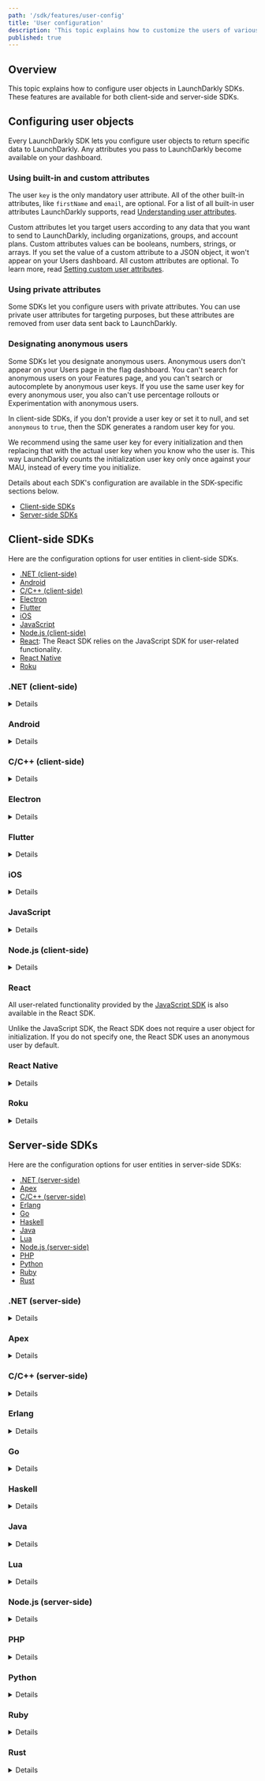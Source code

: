 ```yaml
---
path: '/sdk/features/user-config'
title: 'User configuration'
description: 'This topic explains how to customize the users of various LaunchDarkly SDKs, both client- and server-side.'
published: true
---
```


## Overview

This topic explains how to configure user objects in LaunchDarkly SDKs. These features are available for both client-side and server-side SDKs.

## Configuring user objects

Every LaunchDarkly SDK lets you configure user objects to return specific data to LaunchDarkly. Any attributes you pass to LaunchDarkly become available on your dashboard.

### Using built-in and custom attributes

The user `key` is the only mandatory user attribute. All of the other built-in attributes, like `firstName` and `email`, are optional. For a list of all built-in user attributes LaunchDarkly supports, read [Understanding user attributes](/home/users/attributes#understanding-user-attributes).

Custom attributes let you target users according to any data that you want to send to LaunchDarkly, including organizations, groups, and account plans. Custom attributes values can be booleans, numbers, strings, or arrays. If you set the value of a custom attribute to a JSON object, it won't appear on your Users dashboard. All custom attributes are optional. To learn more, read [Setting custom user attributes](/home/users/attributes#setting-custom-user-attributes).

### Using private attributes

Some SDKs let you configure users with private attributes. You can use private user attributes for targeting purposes, but these attributes are removed from user data sent back to LaunchDarkly.

### Designating anonymous users

Some SDKs let you designate anonymous users. Anonymous users don't appear on your Users page in the flag dashboard. You can't search for anonymous users on your Features page, and you can't search or autocomplete by anonymous user keys. If you use the same user key for every anonymous user, you also can't use percentage rollouts or Experimentation with anonymous users.

In client-side SDKs, if you don't provide a user key or set it to null, and set `anonymous` to `true`, then the SDK generates a random user key for you.

We recommend using the same user key for every initialization and then replacing that with the actual user key when you know who the user is. This way LaunchDarkly counts the initialization user key only once against your MAU, instead of every time you initialize.

Details about each SDK's configuration are available in the SDK-specific sections below.

* [Client-side SDKs](#client-side-sdks)
* [Server-side SDKs](#server-side-sdks)

## Client-side SDKs

Here are the configuration options for user entities in client-side SDKs.

* [.NET (client-side)](#net-client-side)
* [Android](#android)
* [C/C++ (client-side)](#cc-client-side)
* [Electron](#electron)
* [Flutter](#flutter)
* [iOS](#ios)
* [JavaScript](#javascript)
* [Node.js (client-side)](#nodejs-client-side)
* [React](#javascript): The React SDK relies on the JavaScript SDK for user-related functionality.
* [React Native](#react-native)
* [Roku](#roku)

### .NET (client-side)

<Details summary="Expand .NET (client-side) code sample">

Feature flag targeting and rollouts are determined by the user you pass to your `Identify` call. In the client-side .NET SDK, you can construct a simple `User` that only has a key by calling `User.WithKey`, or use `User.Builder` which allows setting all properties.

Here's an example:

<CodeTabs
  defaultValue="csharp"
  values={[
    { label: 'Example', value: 'csharp', },
  ]
}>
<CodeTabItem value="csharp">

```csharp
LDUser user = User.Builder("aa0ceb")
    .FirstName("Ernestina")
    .LastName("Evans")
    .Email("ernestina@example.com")
    .Custom("group", "admins")
    .Build();
```

</CodeTabItem>
</CodeTabs>

The argument to `Builder` is the user's key. The key should uniquely identify each user. You can use a primary key, an email address, or a hash, as long as the same user always has the same key. We recommend using a hash if possible. In this example the hash is `"aa0ceb"`.

<Callout intent="info">
<CalloutTitle>Interpreting custom attribute types</CalloutTitle>
<CalloutDescription>

Most of the built-in attributes, like names and email addresses, expect string values. Custom attributes values can be booleans, numbers, strings, or arrays. If you enter a custom value on the dashboard that looks like a number or a boolean, the SDK interprets it that way. The client-side .NET SDK is strongly-typed, so be aware of this distinction.

</CalloutDescription>
</Callout>

#### Private user attributes in the client-side .NET SDK
---

You can optionally configure the client-side .NET SDK to treat some or all user attributes as [private user attributes](/home/users/attributes). Private user attributes can be used for targeting purposes, but are removed from the user data sent back to LaunchDarkly.

In the client-side .NET SDK there are two ways to define private attributes for the entire LaunchDarkly client:

- When creating the LaunchDarkly `Configuration` object, you can call the `AllAttributesPrivate` method, which takes in a boolean parameter. If `true`, all user attributes except the key for all users are removed before the SDK sends the user to LaunchDarkly.
- When creating the LaunchDarkly `Configuration` object, you can call the `PrivateAttributeName` method, which takes in a string attribute, names a parameter, and adds it to an internally managed list of private attributes. This method may be called multiple times to mark additional attributes as private. If any user has a custom or built-in attribute named in the private attributes list, the SDK removes it before sending the user to LaunchDarkly.

You can also mark attributes as private when building the user object by calling `AsPrivateAttribute()` immediately after setting the attribute.

For example:

<CodeTabs
  defaultValue="csharp"
  values={[
    { label: 'Example', value: 'csharp', },
  ]
}>
<CodeTabItem value="csharp">

```csharp
var user = User.Builder("aa0ceb")
    .Email("test@example.com").AsPrivateAttribute()
    .Build();
```

</CodeTabItem>
</CodeTabs>

When the SDK sends this user back to LaunchDarkly, it removes the `email` attribute.

#### Anonymous users in the client-side .NET SDK
---

You can distinguish logged-in users from anonymous users in the SDK.

Here's how:

<CodeTabs
  defaultValue="csharp"
  values={[
    { label: 'Example', value: 'csharp', },
  ]
}>
<CodeTabItem value="csharp">

```csharp
LDUser user = User.Builder("aa0ceb")
    .Anonymous(true)
    .Build();
```

</CodeTabItem>
</CodeTabs>

You still need to generate a unique key for anonymous users. Session IDs or UUIDs work best for this.

We recommend using the same user key for every initialization and then replacing that with the actual user key when you know who the user is. This way LaunchDarkly counts the initialization user key only once against your MAU, instead of every time you initialize.

In Android or iOS, you can also allow the SDK to create a key for an anonymous user based on a unique device identifier as defined by the [DeviceInfo](https://github.com/jamesmontemagno/DeviceInfoPlugin) Xamarin plugin. It will do so if you set the key to null and set the anonymous flag:

<CodeTabs
  defaultValue="csharp"
  values={[
    { label: 'Example', value: 'csharp', },
  ]
}>
<CodeTabItem value="csharp">

```csharp
LDUser user = User.Builder((string)null).Anonymous(true).Build();
```

</CodeTabItem>
</CodeTabs>
</Details>

### Android

<Details summary="Expand Android code sample">

Feature flag targeting and rollouts are determined by the user you pass to your client. In the Android SDK, we use a [builder pattern](https://en.wikipedia.org/wiki/Builder_pattern) to construct users.

Here's an example:

<CodeTabs
  defaultValue="java"
  values={[
    { label: 'Java', value: 'java', },
    { label: 'Kotlin', value: 'kotlin' }
  ]
}>
<CodeTabItem value="java">

```java
LDUser user = new LDUser.Builder("aa0ceb")
    .email("fake@example.com")
    .firstName("Jake")
    .lastName("Fake")
    .custom("group", "microsoft")
    .build();
```

</CodeTabItem>
<CodeTabItem value="kotlin">

```kotlin
val user: LDUser = LDUser.Builder("aa0ceb")
    .email("fake@example.com")
    .firstName("Jake")
    .lastName("Fake")
    .custom("group", "microsoft")
    .build()
```

</CodeTabItem>
</CodeTabs>

The argument to `Builder` is the user's key. The key should uniquely identify each user. You can use a primary key, an email address, or a hash, as long as the same user always has the same key. We recommend using a hash if possible. In this example the hash is `"aa0ceb"`.

<Callout intent="info">
<CalloutTitle>Interpreting custom attribute types</CalloutTitle>
<CalloutDescription>

Most of the built-in attributes, like names and email addresses, expect string values. Custom attributes values can be booleans, numbers, strings, or arrays. If you enter a custom value on the dashboard that looks like a number or a boolean, the SDK interprets it that way. The Android SDK is strongly-typed, so be aware of this distinction.

</CalloutDescription>
</Callout>

#### Private user attributes in the Android SDK
---

You can optionally configure the Android SDK to treat some or all user attributes as [private user attributes](/home/users/attributes#creating-private-user-attributes). Private user attributes can be used for targeting purposes, but are removed from the user data sent back to LaunchDarkly.

In the Android SDK you can define private attributes for the entire LaunchDarkly client. When creating the `LDConfig` object, call the `setPrivateAttributeNames` method, which which takes in a set of custom or built-in attributes as a parameter. If any user has a custom or built-in attribute named in this set, the SDK removes it before sending the user to LaunchDarkly.

Here's how to configure private user attributes:

<CodeTabs
  defaultValue="java"
  values={[
    { label: 'Java', value: 'java', },
    { label: 'Kotlin', value: 'kotlin' }
  ]
}>
<CodeTabItem value="java">

```java
HashSet<String> privateAttributes = new HashSet<>();
privateAttributes.add("name");  // built-in attribute
privateAttributes.add("group"); // custom attribute

LDConfig ldConfig = new LDConfig.Builder()
    .setPrivateAttributeNames(privateAttributes)
    .build();
```

</CodeTabItem>
<CodeTabItem value="kotlin">

```kotlin
val privateAttributes: HashSet<String> = HashSet()
privateAttributes.add("name")  // built-in attribute
privateAttributes.add("group") // custom attribute

val ldConfig: LDConfig = LDConfig.Builder()
    .setPrivateAttributeNames(privateAttributes)
    .build()
```

</CodeTabItem>
</CodeTabs>

You can also mark attributes as private when building the user object by using the private versions of the builder methods to set the attributes. For example:

<CodeTabs
  defaultValue="java"
  values={[
    { label: 'Java', value: 'java', },
    { label: 'Kotlin', value: 'kotlin' }
  ]
}>
<CodeTabItem value="java">

```java
LDUser user = new LDUser.Builder("aa0ceb")
    .email("fake@example.com")
    .privateName("Jane")
    .privateCustom("group", "microsoft")
    .build();
```

</CodeTabItem>
<CodeTabItem value="kotlin">

```kotlin
val user: LDUser = LDUser.Builder("aa0ceb")
    .email("fake@example.com")
    .privateName("Jane")
    .privateCustom("group", "microsoft")
    .build()
```

</CodeTabItem>
</CodeTabs>

When the SDK sends this user back to LaunchDarkly, it removes the `name` and `group` attributes.

#### Anonymous users in the Android SDK
---

You can distinguish logged-in users from anonymous users in the SDK.

Here's how:

<CodeTabs
  defaultValue="java"
  values={[
    { label: 'Java', value: 'java', },
    { label: 'Kotlin', value: 'kotlin' }
  ]
}>
<CodeTabItem value="java">

```java
LDUser user = new LDUser.Builder("user key")
    .anonymous(true)
    .build();
```

</CodeTabItem>
<CodeTabItem value="kotlin">

```kotlin
val user: LDUser = LDUser.Builder("user key")
    .anonymous(true)
    .build()
```

</CodeTabItem>
</CodeTabs>

You can leave the key parameter in the Builder null or make it an empty string. The client will automatically set it to a LaunchDarkly-specific, device-unique string that is consistent between app restarts and device reboots.

We recommend using the same user key for every initialization and then replacing that with the actual user key when you know who the user is. This way LaunchDarkly counts the initialization user key only once against your MAU, instead of every time you initialize.
</Details>

### C/C++ (client-side)

<Details summary="Expand C/C++ (client-side) code sample">

Feature flag targeting and rollouts are determined by the user you pass to your client. Here's an example:

<CodeTabs
  defaultValue="c"
  values={[
    { label: 'Example', value: 'c', },
  ]
}>
<CodeTabItem value="c">

```c
struct LDJSON *attributes, *groups;
groups = LDNewArray();
LDArrayPush(groups, LDNewText("Google"));
LDArrayPush(groups, LDNewText("Microsoft"));
attributes = LDNewObject();
LDObjectSetKey("groups", groups);
struct LDUser *user = LDUserNew("aa0ceb");
LDUserSetFirstName(user, "Jake");
LDUserSetLastName(user, "Fake");
LDUserSetCustomAttributesJSON(user, attributes);
```

</CodeTabItem>
</CodeTabs>

The argument to `LDUserNew` is the user's key. The key should uniquely identify each user. You can use a primary key, an email address, or a hash, as long as the same user always has the same key. We recommend using a hash if possible. In this example the hash is `"aa0ceb"`.

<Callout intent="info">
<CalloutTitle>Interpreting custom attribute types</CalloutTitle>
<CalloutDescription>

Most of the built-in attributes, like names and email addresses, expect string values. Custom attributes values can be booleans, numbers, strings, or arrays. If you enter a custom value that looks like a number or a boolean, the SDK interprets it that way.

</CalloutDescription>
</Callout>

#### Private user attributes in the C/C++ SDK
---

You can optionally configure the C/C++ SDK to treat some or all user attributes as [private user attributes](/home/users/attributes#creating-private-user-attributes). Private user attributes can be used for targeting purposes, but are removed from the user data sent back to LaunchDarkly.

In the C/C++ SDK there are two ways to define private attributes for the LaunchDarkly client:

- When creating the `LDConfig` object, you can set the `allAttributesPrivate` value to `true`. When you do this, all user attributes except the key are removed before the SDK sends the user to LaunchDarkly.
- When creating the `LDConfig` object, you can configure a map of `privateAttributeNames`. If any user has a custom or built-in attribute named in this list, the SDK removes it before sending the user to LaunchDarkly.


<CodeTabs
  defaultValue="c"
  values={[
    { label: 'Example', value: 'c', },
  ]
}>
<CodeTabItem value="c">

```c
struct LDConfig *config = LDConfigNew("YOUR_MOBILE_KEY");
// Mark all attributes private
LDConfigSetAllAttributesPrivate(config, true);
```

</CodeTabItem>
</CodeTabs>

#### Anonymous users in the C/C++ SDK
---

You can distinguish logged-in users from anonymous users in the SDK.

Here's how:

<CodeTabs
  defaultValue="c"
  values={[
    { label: 'Example', value: 'c', },
  ]
}>
<CodeTabItem value="c">

```c
struct LDUser *user = LDUserNew("aa0ceb");
LDUserSetAnonymous(user, true);
```

</CodeTabItem>
</CodeTabs>

We recommend using the same user key for every initialization and then replacing that with the actual user key when you know who the user is. This way LaunchDarkly counts the initialization user key only once against your MAU, instead of every time you initialize.
</Details>

### Electron

<Details summary="Expand Electron code sample">

<Callout intent="alert">
<CalloutTitle>Personally-identifying user keys</CalloutTitle>
<CalloutDescription>

By default, when the SDK requests feature flags from LaunchDarkly, it makes an HTTP GET request with the user properties encoded in the URL. If you do not want user keys or other properties to be in request URLs, enable the `useReport` option in your client configuration. The SDK sends user data in the body of an HTTP REPORT request instead.

</CalloutDescription>
</Callout>

Here's an example of a user:

<CodeTabs
  defaultValue="js"
  values={[
    { label: 'JavaScript', value: 'js', },
    { label: 'TypeScript', value: 'ts', },
  ]
}>
<CodeTabItem value="js">

```js
const user = {
  key: "aa0ceb",
  firstName: "Ernestina",
  lastName: "Evans",
  email: "ernestina@example.com",
  custom: {
    groups: ["Google", "Microsoft"]
  }
};
```

</CodeTabItem>
<CodeTabItem value="ts">

```ts
import * as LDElectron from 'launchdarkly-electron-client-sdk';

const user: LDElectron.LDUser = {
  key: 'aa0ceb',
  firstName: 'Ernestina',
  lastName: 'Evans',
  email: 'ernestina@example.com',
  custom: {
    groups: ['Google', 'Microsoft'],
  },
};
```

</CodeTabItem>
</CodeTabs>

The `key` property is the user's key. The key should uniquely identify each user. You can use a primary key, an email address, or a hash, as long as the same user always has the same key. We recommend using a hash if possible. In this example the hash is `"aa0ceb"`.

<Callout intent="info">
<CalloutTitle>Interpreting custom attribute types</CalloutTitle>
<CalloutDescription>

Most of the built-in attributes, like names and email addresses, expect string values. Custom attribute values can be booleans, numbers, strings, or arrays. If you enter a custom value on the dashboard that looks like a number or a boolean, the SDK interprets it that way.

</CalloutDescription>
</Callout>

#### Private user attributes in the Electron SDK
---

You can optionally configure the SDK to treat all user attributes as [private user attributes](/home/users/attributes). Private user attributes can be used for targeting purposes, but the SDK removes them from the user data sent back to LaunchDarkly.

To mark all user attributes except the key as private, you can use the `allAttributesPrivate` option:

<CodeTabs
  defaultValue="js"
  values={[
    { label: 'JavaScript', value: 'js', },
    { label: 'TypeScript', value: 'ts', },
  ]
}>
<CodeTabItem value="js">

```js
const user = {
  key: "aa0ceb",
  name: "Grace Hopper",
  email: "gracehopper@example.com"
};

const client = LaunchDarkly.initialize('YOUR_CLIENT_SIDE_ID', user, {
  allAttributesPrivate: true
});
```

</CodeTabItem>
<CodeTabItem value="ts">

```ts
import * as LDElectron from 'launchdarkly-electron-client-sdk';

const user: LDElectron.LDUser = {
  key: 'aa0ceb',
  name: 'Grace Hopper',
  email: 'gracehopper@example.com',
};

const client = LDElectron.initializeInMain('YOUR_CLIENT_SIDE_ID', user, {
  allAttributesPrivate: true,
});
```

</CodeTabItem>
</CodeTabs>

In the above example, the SDK removes the `name` and `email` attributes.

You can also specify an array of which attributes should be private with the `privateAttributeNames` option. You can configure this option on a per-user basis by specifying which attributes should be private in your user object.

This option is configured in both the user object and the configuration object:

<CodeTabs
  defaultValue="js"
  values={[
    { label: 'JavaScript', value: 'js', },
    { label: 'TypeScript', value: 'ts', },
  ]
}>
<CodeTabItem value="js">

```js
const user = {
  key: "aa0ceb",
  name: "Grace Hopper",
  email: "gracehopper@example.com",
  privateAttributeNames: ["email"]
};

const client = LaunchDarkly.initialize('YOUR_CLIENT_SIDE_ID', user, {
  privateAttributeNames: ["email"]
});
```

</CodeTabItem>
<CodeTabItem value="ts">

```ts
import * as LDElectron from 'launchdarkly-electron-client-sdk';

const user: LDElectron.LDUser = {
  key: 'aa0ceb',
  name: 'Grace Hopper',
  email: 'gracehopper@example.com',
  privateAttributeNames: ['email'],
};

const client = LDElectron.initializeInMain('YOUR_CLIENT_SIDE_ID', user, {
  privateAttributeNames: ['email'],
});
```

</CodeTabItem>
</CodeTabs>

In the above example, the SDK sends only the `key` and `name` back to LaunchDarkly.

#### Anonymous users in the Electron SDK
---

You can distinguish logged-in users from anonymous users in the SDK.

Here's how:

<CodeTabs
  defaultValue="js"
  values={[
    { label: 'JavaScript', value: 'js', },
    { label: 'TypeScript', value: 'ts', },
  ]
}>
<CodeTabItem value="js">

```js
// To create an anonymous user with an auto-generated key, specify
// the "anonymous" property and omit the "key" property. The LaunchDarkly
// client creates a unique key for this user and caches it locally.
const user = { anonymous: true };

// You can also specify any key you want:
const user2 = { key: "aa0ceb", anonymous: true };
```

</CodeTabItem>
<CodeTabItem value="ts">

```ts
import * as LDElectron from 'launchdarkly-electron-client-sdk';

// To create an anonymous user with an auto-generated key, specify
// the "anonymous" property and omit the "key" property. The LaunchDarkly
// client creates a unique key for this user and caches it locally.
const user: LDElectron.LDUser = { anonymous: true };

// You can also specify any key you want:
const user2: LDElectron.LDUser = { key: 'aa0ceb', anonymous: true };
```

</CodeTabItem>
</CodeTabs>

We recommend using the same user key for every initialization and then replacing that with the actual user key when you know who the user is. This way LaunchDarkly counts the initialization user key only once against your MAU, instead of every time you initialize.
</Details>

### Flutter

<Details summary="Expand Flutter code sample">

Feature flag targeting and rollouts are determined by the user you pass to your client. In the Flutter SDK, we use a [builder pattern](https://en.wikipedia.org/wiki/Builder_pattern) to construct users.

Here's an example:

<CodeTabs
  defaultValue="dart"
  values={[
    { label: 'Dart', value: 'dart', },
  ]
}>
<CodeTabItem value="dart">

```dart
LDUser user = LDUserBuilder('aa0ceb')
    .email('fake@example.com')
    .firstName('Jake')
    .lastName('Fake')
    .custom('group', LDValue.ofString('microsoft'))
    .build();
```

</CodeTabItem>
</CodeTabs>

The argument to `LDUserBuilder` is the user's key. The key should uniquely identify each user. You can use a primary key, an email address, or a hash, as long as the same user always has the same key. We recommend using a hash if possible. In this example the hash is `"aa0ceb"`.

<Callout intent="info">
<CalloutTitle>Interpreting custom attribute types</CalloutTitle>
<CalloutDescription>

Most of the built-in attributes, like names and email addresses, expect string values. Custom attributes values can be booleans, numbers, strings, or arrays. Custom attribute values in the Flutter SDK use the `LDValue` class to support the various underlying types for the values. If you enter a custom value on the dashboard that looks like a number or a boolean, the SDK interprets it that way. The Flutter SDK is strongly-typed, so be aware of this distinction.

</CalloutDescription>
</Callout>

#### Private user attributes in the Flutter SDK
---

Optionally, you can configure the Flutter SDK to treat some or all user attributes as [private user attributes](/home/users/attributes#creating-private-user-attributes). You can use private user attributes for targeting purposes. They are removed from the user data sent back to LaunchDarkly.

In the Flutter SDK, you can define private attributes for the **entire** LaunchDarkly client. When you create the `LDConfig` object, you can call the `setPrivateAttributeNames` method, which which takes in a set of custom or built-in attributes as a parameter. If any user has a custom or built-in attribute named in this set, the SDK removes it before sending the user to LaunchDarkly.

<CodeTabs
  defaultValue="dart"
  values={[
    { label: 'Dart', value: 'dart', },
  ]
}>
<CodeTabItem value="dart">

```dart
Set<String> privateAttributes =
  { 'name' // built-in attribute
  , 'group' // custom attribute
  };

LDConfig ldConfig = new LDConfigBuilder()
    .setPrivateAttributeNames(privateAttributes)
    .build();
```

</CodeTabItem>
</CodeTabs>

You can also mark attributes as private when building the user object by using the private versions of the builder methods to set the attributes. For example:

<CodeTabs
  defaultValue="dart"
  values={[
    { label: 'Dart', value: 'dart', },
  ]
}>
<CodeTabItem value="dart">

```dart
LDUser user = LDUserBuilder('aa0ceb')
    .email('fake@example.com')
    .privateName('Jane')
    .privateCustom('group', LDValue.ofString('microsoft'))
    .build();
```

</CodeTabItem>
</CodeTabs>

When the SDK sends this user back to LaunchDarkly, the `name` and `group` attributes are removed.

#### Anonymous users in the Flutter SDK
---

You can distinguish logged-in users from anonymous users in the SDK.

Here's how:

<CodeTabs
  defaultValue="dart"
  values={[
    { label: 'Dart', value: 'dart', },
  ]
}>
<CodeTabItem value="dart">

```dart
LDUser user = LDUserBuilder('user key')
    .anonymous(true)
    .build();
```

</CodeTabItem>
</CodeTabs>

We recommend using the same user key for every initialization and then replacing that with the actual user key when you know who the user is. This way LaunchDarkly counts the initialization user key only once against your MAU, instead of every time you initialize.
</Details>

### iOS

<Details summary="Expand iOS code sample">

You can pass optional properties to the user object in iOS:

<CodeTabs
  defaultValue="swift"
  values={[
    { label: 'Swift', value: 'swift', },
    { label: 'Objective-C', value: 'objc', },
  ]
}>
<CodeTabItem value="swift">

```swift
var user = LDUser(key: "YOUR_USER_KEY")
user.name = "Human Person"
user.email = "human@example.com"

```

</CodeTabItem>
<CodeTabItem value="objc">

```objectivec
LDUser *user = [[LDUser alloc] initWithKey:@"YOUR_USER_KEY"];
user.name = @"Human Person";
user.email = @"human@example.com";
```

</CodeTabItem>
</CodeTabs>

Here, we added the user's full name and email address. To learn more about the specific user properties that are available in this SDK, read the [SDK's API docs](https://launchdarkly.github.io/ios-client-sdk/Structs/LDUser.html).

#### Private user attributes in the iOS SDK
---

You can optionally configure the iOS SDK to treat some or all user attributes as private user attributes. Private user attributes can be used for targeting purposes, but are removed from the user data the SDK sends to LaunchDarkly.

In the iOS SDK there are two ways to define private attributes for the entire LaunchDarkly client:

- When creating the `LDConfig` object, you can set the `allUserAttributesPrivate` attribute to `true`.
- When creating the LDConfig object, you can set the privateUserAttributes attribute to a list of user attribute names, such as ["name", "email"]. If any user has a custom or built-in attribute named in this list, the SDK removes it before sending the user to LaunchDarkly.

You can also mark attributes as private on a particular `LDUser` instance, for example:

<CodeTabs
  defaultValue="swift"
  values={[
    { label: 'Swift', value: 'swift', },
    { label: 'Objective-C', value: 'objc', },
  ]
}>
<CodeTabItem value="swift">

```swift
var user = LDUser(key: "USER_KEY", name: "USER_NAME")
user.privateAttributes = ["name"]
```

</CodeTabItem>
<CodeTabItem value="objc">

```objectivec
LDUser *user = [[LDUser alloc] initWithKey:@"USER_KEY" name:@"USER_NAME"];
user.privateAttributes = @[@"name"];
```

</CodeTabItem>
</CodeTabs>

#### Anonymous users in the iOS SDK
---

You can declare an `LDUser` to be an anonymous, not logged-in user:

<CodeTabs
  defaultValue="swift"
  values={[
    { label: 'Swift', value: 'swift', },
    { label: 'Objective-C', value: 'objc', },
  ]
}>
<CodeTabItem value="swift">

```swift
var user = LDUser(key: "USER_KEY")
user.isAnonymous = true

// Or have the SDK use a device persistent key. This sets `isAnonymous` by default.
let user = LDUser()
```

</CodeTabItem>
<CodeTabItem value="objc">

```objectivec
LDUser *user = [[LDUser alloc] initWithKey:@"USER_KEY"];
user.isAnonymous = YES;

// Or have the SDK use a device persistent key. This sets `isAnonymous` by default.
LDUser *user = [LDUser new];
```

</CodeTabItem>
</CodeTabs>

You must generate a unique key for anonymous users. Session IDs or UUIDs work best for this.

We recommend using the same user key for every initialization and then replacing that with the actual user key when you know who the user is. This way LaunchDarkly counts the initialization user key only once against your MAU, instead of every time you initialize.
</Details>

### JavaScript

<Details summary="Expand JavaScript code sample">

<Callout intent="alert">
<CalloutTitle>Personally-identifying user keys</CalloutTitle>
<CalloutDescription>

If the `key` attribute you rely on in your user JSON contains personally identifiable information, you should enable the `useReport` option by sending the user JSON as a JSON base64 URL-encoded path parameter. When you enable `useReport`, the SDK fetches flag settings by sending the user JSON in the body of a REPORT request instead, hiding that information from request logs.

</CalloutDescription>
</Callout>

Here's an example of a user:

<CodeTabs
  defaultValue="js"
  values={[
    { label: 'JavaScript', value: 'js', },
    { label: 'TypeScript', value: 'ts'},
  ]
}>
<CodeTabItem value="js">

```js
const user = {
  "key": "aa0ceb",
  "firstName": "Ernestina",
  "lastName": "Evans",
  "email": "ernestina@example.com",
  "custom": {
    "groups": ["Google", "Microsoft"]
  }
};
```

</CodeTabItem>
<CodeTabItem value="ts">

```ts
import * as ld from 'launchdarkly-js-client-sdk';

const user: ld.LDUser = {
  key: 'aa0ceb',
  firstName: 'Ernestina',
  lastName: 'Evans',
  email: 'ernestina@example.com',
  custom: {
    groups: ['Google', 'Microsoft'],
  },
}
```

</CodeTabItem>
</CodeTabs>

The `key` property is the user's key. The key should uniquely identify each user. You can use a primary key, an email address, or a hash, as long as the same user always has the same key. We recommend using a hash if possible. In this example the hash is `"aa0ceb"`.

<Callout intent="info">
<CalloutTitle>Interpreting custom attribute types</CalloutTitle>
<CalloutDescription>

Most of the built-in attributes, like names and email addresses, expect string values. Custom attributes values can be booleans, numbers, strings, or arrays. If you enter a custom value on the dashboard that looks like a number or a boolean, the SDK interprets it that way.

</CalloutDescription>
</Callout>

#### Private user attributes in the JavaScript SDK
---

You can optionally configure the JavaScript SDK to treat all user attributes as [private user attributes](/home/users/attributes#creating-private-user-attributes). Private user attributes can be used for targeting purposes, but are removed from the user data sent back to LaunchDarkly.

To mark all user attributes except the key as private in the JavaScript SDK, you can use the `allAttributesPrivate` option:

<CodeTabs
  defaultValue="js"
  values={[
    { label: 'JavaScript', value: 'js', },
    { label: 'TypeScript', value: 'ts'},
  ]
}>
<CodeTabItem value="js">

```js
const user = {
  "key": "aa0ceb",
  "name": "Grace Hopper",
  "email": "gracehopper@example.com"
};

const ldclient = LDClient.initialize('YOUR_CLIENT_SIDE_ID', user, options = {
  allAttributesPrivate: true
});
```

</CodeTabItem>
<CodeTabItem value="ts">

```ts
import * as ld from 'launchdarkly-js-client-sdk';

const user: ld.LDUser = {
  key: 'aa0ceb',
  name: 'Grace Hopper',
  email: 'gracehopper@example.com',
}
const options: ld.LDOptions = { allAttributesPrivate: true };

const client: ld.LDClient = ld.initialize('YOUR_CLIENT_SIDE_ID', user, options);
```

</CodeTabItem>
</CodeTabs>

In the above example, the `name` and `email` attributes are removed.

You can also specify an array of which attributes should be private with the `privateAttributeNames` option. You can configure this option on a per-user basis by specifying which attributes should be private in your user object.

This option is configured in both the user object and the configuration object:

<CodeTabs
  defaultValue="js"
  values={[
    { label: 'JavaScript', value: 'js', },
    { label: 'TypeScript', value: 'ts'},
  ]
}>
<CodeTabItem value="js">

```js
const user = {
  "key": "aa0ceb",
  "name": "Grace Hopper",
  "email": "gracehopper@example.com"
  "privateAttributeNames": ["email"]
};

const ldclient = LDClient.initialize('YOUR_CLIENT_SIDE_ID', user, options = {
  privateAttributeNames: ["email"]
});
```

</CodeTabItem>
<CodeTabItem value="ts">

```ts
import * as ld from 'launchdarkly-js-client-sdk';

const user: ld.LDUser = {
  key: 'aa0ceb',
  name: 'Grace Hopper',
  email: 'gracehopper@example.com',
  privateAttributeNames: ['email'],
};
const options: ld.LDOptions = { allAttributesPrivate: ['email'] };

const client: ld.LDClient = ld.initialize('YOUR_CLIENT_SIDE_ID', user, options);
```

</CodeTabItem>
</CodeTabs>

In the above example, the SDK sends only the user's key and name back to LaunchDarkly.

<Callout intent="alert">
<CalloutTitle>Parameters for JS SDK &lt; 2.0</CalloutTitle>
<CalloutDescription>

SDK versions earlier than 2.0 use snake case rather than camel case in the options object. `private_attribute_names` and `all_attributes_private` are the parameter names that should be used. `privateAttributeNames` is still valid when you specify it in the user object.

</CalloutDescription>
</Callout>

#### Anonymous users in the JavaScript SDK
---

You can distinguish logged-in users from anonymous users in the SDK.

Here's how:

<CodeTabs
  defaultValue="js"
  values={[
    { label: 'JavaScript', value: 'js', },
    { label: 'TypeScript', value: 'ts'},
  ]
}>
<CodeTabItem value="js">

```js
// Starting with version 2.10.0 of the JavaScript SDK, to create
// an anonymous user you can specify the "anonymous" property and
// omit the "key" property. In doing so, the LaunchDarkly client
// auto-generates a unique identifier for this user. The
// identifier is saved in local storage and reused in future
// browser sessions to ensure a constant experience.
const user = {"anonymous": true};

// If you are using earlier SDK versions, you need to specify
// the "key" property as earlier versions do not auto-generate the
// property.
//
// Here you need to generate a unique key for anonymous
// users. You can use the session ID or a UUID.
//
// We suggest storing the user's key in a cookie, otherwise you
// might create a new user for each page request.
const user2 = {"key":"aa0ceb", "anonymous": true};
```

</CodeTabItem>
<CodeTabItem value="ts">

```ts
import * as ld from 'launchdarkly-js-client-sdk';

const anonymousUser: ld.LDUser = { key: 'anon-user', anonymous: true };
```

</CodeTabItem>
</CodeTabs>

We recommend using the same user key for every initialization and then replacing that with the actual user key when you know who the user is. This way LaunchDarkly counts the initialization user key only once against your MAU, instead of every time you initialize.
</Details>

### Node.js (client-side)

<Details summary="Expand Node.js (client-side) code sample">

<Callout intent="alert">
<CalloutTitle>Personally-identifying user keys</CalloutTitle>
<CalloutDescription>

By default, when the SDK requests feature flags from LaunchDarkly, it makes an HTTP GET request with the user properties encoded in the URL. If you do not want user keys or other properties to be in request URLs, enable the `useReport` option in your client configuration. The SDK sends user data in the body of an HTTP REPORT request instead.

</CalloutDescription>
</Callout>

Here's an example of a user:

<CodeTabs
  defaultValue="js"
  values={[
    { label: 'JavaScript', value: 'js', },
    { label: 'TypeScript', value: 'ts'},
  ]
}>
<CodeTabItem value="js">

```js
const user = {
  key: "aa0ceb",
  firstName: "Ernestina",
  lastName: "Evans",
  email: "ernestina@example.com",
  custom: {
    groups: ["Google", "Microsoft"]
  }
};
```

</CodeTabItem>
<CodeTabItem value="ts">

```ts
import * as ld from 'launchdarkly-node-client-sdk';

const user: ld.LDUser = {
  key: 'aa0ceb',
  firstName: 'Ernestina',
  lastName: 'Evans',
  email: 'ernestina@example.com',
  custom: {
    groups: ['Google', 'Microsoft'],
  },
};
```

</CodeTabItem>
</CodeTabs>

The `key` property is the user's key. The key should uniquely identify each user. You can use a primary key, an email address, or a hash, as long as the same user always has the same key. We recommend using a hash if possible. In this example the hash is `"aa0ceb"`.

<Callout intent="info">
<CalloutTitle>Interpreting custom attribute types</CalloutTitle>
<CalloutDescription>

Most of the built-in attributes, like names and email addresses, expect string values. Custom attribute values can be booleans, numbers, strings, or arrays. If you enter a custom value on the dashboard that looks like a number or a boolean, the SDK interprets it that way.

</CalloutDescription>
</Callout>

#### Private user attributes in the Node.js SDK
---

You can optionally configure the SDK to treat all user attributes as [private user attributes](/home/users/attributes). Private user attributes can be used for targeting purposes, but are removed from the user data sent back to LaunchDarkly.

To mark all user attributes except the key as private in the JavaScript SDK, you can use the `allAttributesPrivate` option:

<CodeTabs
  defaultValue="js"
  values={[
    { label: 'JavaScript', value: 'js', },
    { label: 'TypeScript', value: 'ts'},
  ]
}>
<CodeTabItem value="js">

```js
const user = {
  key: "aa0ceb",
  name: "Grace Hopper",
  email: "gracehopper@example.com"
};

const client = LaunchDarkly.initialize('YOUR_CLIENT_SIDE_ID', user, {
  allAttributesPrivate: true
});
```

</CodeTabItem>
<CodeTabItem value="ts">

```ts
import * as ld from 'launchdarkly-node-client-sdk';

const user: ld.LDUser = {
  key: 'aa0ceb',
  name: 'Grace Hopper',
  email: 'gracehopper@example.com',
};
const options: ld.LDOptions = { allAttributesPrivate: true };

const client: ld.LDClient = ld.initialize('YOUR_CLIENT_SIDE_ID', user, options);
```

</CodeTabItem>
</CodeTabs>

In the above example, the `name` and `email` attributes are removed.

You can also specify an array of which attributes should be private with the `privateAttributeNames` option. You can configure this option on a per-user basis by specifying which attributes should be private in your user object.

This option is configured in both the user object and the configuration object:

<CodeTabs
  defaultValue="js"
  values={[
    { label: 'JavaScript', value: 'js', },
    { label: 'TypeScript', value: 'ts'},
  ]
}>
<CodeTabItem value="js">

```js
const user = {
  key: "aa0ceb",
  name: "Grace Hopper",
  email: "gracehopper@example.com"
  privateAttributeNames: ["email"]
};

const client = LaunchDarkly.initialize('YOUR_CLIENT_SIDE_ID', user, {
  privateAttributeNames: ["email"]
});
```

</CodeTabItem>
<CodeTabItem value="ts">

```ts
import * as ld from 'launchdarkly-node-client-sdk';

const user: ld.LDUser = {
  key: 'aa0ceb',
  name: 'Grace Hopper',
  email: 'gracehopper@example.com',
  privateAttributeNames: ['email'],
};
const options: ld.LDOptions = { allAttributesPrivate: ['email'] };

const client: ld.LDClient = ld.initialize('YOUR_CLIENT_SIDE_ID', user, options);
```

</CodeTabItem>
</CodeTabs>

In the above example, the SDK sends only the user's key and name back to LaunchDarkly.

#### Anonymous users in the Node.js SDK
---

You can distinguish logged-in users from anonymous users in the SDK.

Here's how:

<CodeTabs
  defaultValue="js"
  values={[
    { label: 'JavaScript', value: 'js', },
    { label: 'TypeScript', value: 'ts'},
  ]
}>
<CodeTabItem value="js">

```js
// To create an anonymous user with an auto-generated key, specify
// the "anonymous" property and omit the "key" property. The LaunchDarkly
// client creates a unique key for this user and caches it locally.
const anonymousUser = { anonymous: true };

// You can also specify any key you want:
const anonymousUser2 = { key: "aa0ceb", anonymous: true };
```

</CodeTabItem>
<CodeTabItem value="ts">

```ts
import * as ld from 'launchdarkly-node-client-sdk';

// To create an anonymous user with an auto-generated key, specify
// the "anonymous" property and omit the "key" property. The LaunchDarkly
// client creates a unique key for this user and caches it locally.
const anonymousUser: ld.LDUser = { anonymous: true };

// You can also specify any key you want:
const anonymousUser2: ld.LDUser = { key: 'aa0ceb', anonymous: true };

```

</CodeTabItem>
</CodeTabs>

We recommend using the same user key for every initialization and then replacing that with the actual user key when you know who the user is. This way LaunchDarkly counts the initialization user key only once against your MAU, instead of every time you initialize.
</Details>

### React

All user-related functionality provided by the [JavaScript SDK](#javascript) is also available in the React SDK.

Unlike the JavaScript SDK, the React SDK does not require a user object for initialization. If you do not specify one, the React SDK uses an anonymous user by default.

### React Native

<Details summary="Expand React Native code sample">

Here is a complete user configuration object utilizing all available fields:

<CodeTabs
  defaultValue="js"
  values={[
    { label: 'JavaScript', value: 'js', },
  ]
}>
<CodeTabItem value="js">

```js
let user =
  { key: '2fbfa269b78e24c8e967f482b89c939b',
    name: 'grace_hopper',
    firstName: 'Grace',
    lastName: 'Hopper',
    email: 'gracehopper@example.net',
    anonymous: false,
    privateAttributeNames: ['name'],
    country: 'USA',
    avatar: 'avatar',
    ip: '192.0.2.1',
    custom: {'groups': 'users'}
  };
```

</CodeTabItem>
</CodeTabs>

The first attribute in the object is the user's key. In this case we've used the value `2fbfa269b78e24c8e967f482b89c939b`. The user key is the only mandatory user attribute. The key should also uniquely identify each user. You can use any value such as a primary key, an email address, or a hash, as long as the same user always has the same key. We recommend using a hash if possible.

#### Private user attributes in the React Native SDK
---

Private attributes allow you to specify keys you do not want to send to the LaunchDarkly servers. Private user attributes can be used for targeting purposes, but are removed from the user data sent back to LaunchDarkly. When the SDK sends this user back to LaunchDarkly, it removes the `name` attribute.

#### Anonymous user attributes in the React Native SDK
---

The `anonymous` key lets you distinguish logged out or unregistered users while still using LaunchDarkly. Anonymous users work just like regular users, except that they do not appear on your Users page in LaunchDarkly. This prevents unauthenticated users from diluting useful data on the Users dashboard.

We recommend using the same user key for every initialization and then replacing that with the actual user key when you know who the user is. This way LaunchDarkly counts the initialization user key only once against your MAU, instead of every time you initialize.
</Details>

### Roku

<Details summary="Expand Roku code sample">

You can create a user object with:

<CodeTabs
  defaultValue="brightscript"
  values={[
    { label: 'BrightScript', value: 'brightscript', },
  ]
}>
<CodeTabItem value="brightscript">

```brightscript
user = LaunchDarklyUser("my-user-key")

```

</CodeTabItem>
</CodeTabs>

User objects can be customized with:

<CodeTabs
  defaultValue="brightscript"
  values={[
    { label: 'BrightScript', value: 'brightscript', },
  ]
}>
<CodeTabItem value="brightscript">

```brightscript
user.setFirstName(String)

user.setLastName(String)

user.setEmail(String)

user.setName(String)

user.setAvatar(String)

user.setCustom(AssociativeArray)

```

</CodeTabItem>
</CodeTabs>

#### Private user attributes in the Roku SDK
---

Users can have specific fields marked as private with:

<CodeTabs
  defaultValue="brightscript"
  values={[
    { label: 'BrightScript', value: 'brightscript', },
  ]
}>
<CodeTabItem value="brightscript">

```brightscript
user.addPrivateAttribute(String)

```

</CodeTabItem>
</CodeTabs>

#### Anonymous users in the Roku SDK
---

Designate an anonymous user with:

<CodeTabs
  defaultValue="brightscript"
  values={[
    { label: 'BrightScript', value: 'brightscript', },
  ]
}>
<CodeTabItem value="brightscript">

```brightscript
user.setAnonymous(Boolean)

```

</CodeTabItem>
</CodeTabs>
</Details>

## Server-side SDKs

Here are the configuration options for user entities in server-side SDKs:

* [.NET (server-side)](#net-server-side)
* [Apex](#apex)
* [C/C++ (server-side)](#cc-server-side)
* [Erlang](#erlang)
* [Go](#go)
* [Haskell](#haskell)
* [Java](#java)
* [Lua](#lua)
* [Node.js (server-side)](#nodejs-server-side)
* [PHP](#php)
* [Python](#python)
* [Ruby](#ruby)
* [Rust](#rust)

### .NET (server-side)

<Details summary="Expand .NET (server-side) code sample">

Feature flag targeting and rollouts are determined by the *user* you pass to your `variation` calls. In the .NET SDK, the [`User`](https://launchdarkly.github.io/dotnet-server-sdk/api/LaunchDarkly.Sdk.User.html) class has a `WithKey` method for creating a simple user with only a key, and a `Builder` method for building a user with other properties. Here's an example:

Here's an example:

<CodeTabs
  defaultValue="csharp"
  values={[
    { label: '.NET', value: 'csharp', },
  ]
}>
<CodeTabItem value="csharp">

```csharp
LDUser user = User.Builder("aa0ceb")
    .FirstName("Ernestina")
    .LastName("Evans")
    .Email("ernestina@example.com")
    .Custom("groups", LdValue.ArrayOf(LdValue.Of("Google"), LdValue.Of("Microsoft")))
    .Build();
```

</CodeTabItem>
</CodeTabs>

The argument to `Builder` is the user's key. The key should uniquely identify each user. You can use a primary key, an email address, or a hash, as long as the same user always has the same key. We recommend using a hash if possible. In this example the hash is `"aa0ceb"`.

<Callout intent="info">
<CalloutTitle>Interpreting custom attribute types</CalloutTitle>
<CalloutDescription>

Most of the built-in attributes, like names and email addresses, expect string values. Custom attributes values can be booleans, numbers, strings, or arrays. The SDK uses the [`LdValue`](https://launchdarkly.github.io/dotnet-server-sdk/api/LaunchDarkly.Sdk.LdValue.html) type to represent arrays and objects. If you enter a custom value that looks like a number or a boolean, the SDK interprets it that way. The .NET SDK is strongly-typed, so be aware of this distinction.

</CalloutDescription>
</Callout>

#### Private user attributes in the .NET SDK
---

You can optionally configure the .NET SDK to treat some or all user attributes as [private user attributes](/home/users/attributes). Private user attributes can be used for targeting purposes, but are removed from the user data sent back to LaunchDarkly.

In the .NET SDK there are two ways to define private attributes for the entire LaunchDarkly client:

- When creating the LaunchDarkly `Configuration` object, you can configure [`Events`](https://launchdarkly.github.io/dotnet-server-sdk/api/LaunchDarkly.Sdk.Server.ConfigurationBuilder.html#LaunchDarkly_Sdk_Server_ConfigurationBuilder_Events_) `Events` with [`AllAttributesPrivate`](https://launchdarkly.github.io/dotnet-server-sdk/api/LaunchDarkly.Sdk.Server.Integrations.EventProcessorBuilder.html#LaunchDarkly_Sdk_Server_Integrations_EventProcessorBuilder_AllAttributesPrivate_), which takes in a boolean parameter. If `true`, the SDK removes all user attributes for all users before sending the user to LaunchDarkly, except the key.
- Or, you can can configure `Events` with [`PrivateAttributes`](https://launchdarkly.github.io/dotnet-server-sdk/api/LaunchDarkly.Sdk.Server.Integrations.EventProcessorBuilder.html#LaunchDarkly_Sdk_Server_Integrations_EventProcessorBuilder_PrivateAttributes_), which takes in a list of specific `UserAttribute` names. If any user has a custom or built-in attribute named in the private attributes list, the SDK removes it before sending the user to LaunchDarkly.

You can also mark attributes as private when building the user object by calling [`AsPrivateAttribute()`](https://launchdarkly.github.io/dotnet-server-sdk/api/LaunchDarkly.Sdk.IUserBuilderCanMakeAttributePrivate.html#LaunchDarkly_Sdk_IUserBuilderCanMakeAttributePrivate_AsPrivateAttribute_) after setting the attribute on the user builder.

For example:

<CodeTabs
  defaultValue="csharp"
  values={[
    { label: 'Example', value: 'csharp', },
  ]
}>
<CodeTabItem value="csharp">

```csharp
var user = User.Builder("aa0ceb")
    .Email("test@example.com").AsPrivateAttribute()
    .Build();
```

</CodeTabItem>
</CodeTabs>

When the SDK sends this user back to LaunchDarkly, it removes the `email` attribute.

#### Anonymous users in the .NET SDK
---

You can distinguish logged-in users from anonymous users in the SDK.

Here's how:

<CodeTabs
  defaultValue="csharp"
  values={[
    { label: '.NET', value: 'csharp', },
  ]
}>
<CodeTabItem value="csharp">

```csharp
var user = User.Builder("aa0ceb")
    .Anonymous(true)
    .Build();
```

</CodeTabItem>
</CodeTabs>

You still need to generate a unique key for anonymous users. Session IDs or UUIDs work best for this.
</Details>

### Apex

<Details summary="Expand Apex code sample">

Feature flag targeting and rollouts  are determined by the user you pass to your `variation` calls.

<CodeTabs
  defaultValue="java"
  values={[
    { label: 'Apex', value: 'java', },
  ]
}>
<CodeTabItem value="java">

```java
LDUser user = new LDUser.Builder('aa0ceb')
    .setFirstName('Ernestina')
    .setLastName('Evans')
    .setEmail('ernestina@example.com')
    .setCustom(new LDValueObject.Builder()
        .set('groups', new LDValueArray.Builder()
            .add(LDValue.of('Google'))
            .add(LDValue.of('Microsoft'))
            .build()
        )
        .build()
    )
    .build();
```

</CodeTabItem>
</CodeTabs>

The argument to `Builder` is the user's key. The key should uniquely identify each user. You can use a primary key, an email address, or a hash, as long as the same user always has the same key. We recommend using a hash if possible. In this example the hash is `"aa0ceb"`.

#### Anonymous users in the Apex SDK
---

You can distinguish logged-in users from anonymous users in the SDK.

Here's how:

<CodeTabs
  defaultValue="java"
  values={[
    { label: 'Apex', value: 'java', },
  ]
}>
<CodeTabItem value="java">

```java
LDUser user = new LDUser.Builder('abc123')
    .setAnonymous(true)
    .build();
```

</CodeTabItem>
</CodeTabs>

You still need to generate a unique key for anonymous users. Session IDs or UUIDs work best for this.

#### Private user attributes in the Apex SDK
---

Optionally, you can configure the Apex SDK to treat some or all user attributes as [private user attributes](/home/users/attributes#creating-private-user-attributes). You can use private user attributes for targeting, but they are redacted from the user data sent back to LaunchDarkly.

In the Apex SDK there are two ways to define private attributes for the LaunchDarkly client:

- When creating the `LDConfig` object, you can use `setAllAttributesPrivate(true)`. When you do this, all user attributes (except the key) for the user are redacted before the SDK sends the user to LaunchDarkly.

Here's how:

<CodeTabs
  defaultValue="java"
  values={[
    { label: 'Apex', value: 'java', },
  ]
}>
<CodeTabItem value="java">

```java
LDConfig config = new LDConfig.Builder()
    .setAllAttributesPrivate(true)
    .build();
```

</CodeTabItem>
</CodeTabs>

* You can also define private attribute names on a per-user basis. For example:

<CodeTabs
  defaultValue="java"
  values={[
    { label: 'Apex', value: 'java', },
  ]
}>
<CodeTabItem value="java">

```java
Set<String> privateAttributes = new Set<String>();
privateAttributes.add('firstName');

LDUser user = new LDUser.Builder('aa0ceb')
    .setFirstName('alice')
    .setPrivateAttributeNames(privateAttributes)
    .build();
```

</CodeTabItem>
</CodeTabs>
</Details>

### C/C++ (server-side)

<Details summary="Expand C/C++ (server-side) code sample">

Feature flag targeting and rollouts  are determined by the user you pass to your `variation` calls:

<CodeTabs
  defaultValue="c"
  values={[
    { label: 'Example', value: 'c', },
  ]
}>
<CodeTabItem value="c">

```c
struct LDUser *user = LDUserNew("aa0ceb");
LDUserSetFirstName(user, "Ernestina");
LDUserSetLastName(user, "Evans");
LDUserSetEmail(user, "ernestina@example.com");

struct LDJSON *tmp;
struct LDJSON *custom = LDNewObject();
struct LDJSON *groups = LDNewArray();
tmp = LDNewText("Google");
LDArrayPush(groups, tmp);
tmp = LDNewText("Microsoft");
LDArrayPush(groups, tmp);
LDObjectSetKey(custom, "groups", groups);

LDUserSetCustom(user, custom);
```

</CodeTabItem>
</CodeTabs>

The argument to `LDUserNew` is the user's key. The key should uniquely identify each user. You can use a primary key, an email address, or a hash, as long as the same user always has the same key. We recommend using a hash if possible. In this example the hash is `"aa0ceb"`.

<CodeTabs
  defaultValue="c"
  values={[
    { label: 'Example', value: 'c', },
  ]
}>
<CodeTabItem value="c">

```c
LDUserFree(user);
```

</CodeTabItem>
</CodeTabs>

When you are done with an `LDUser` ensure that you free the structure.

#### Private user attributes in the C/C++ SDK
---

You can optionally configure the C/C++ SDK to treat some or all user attributes as [private user attributes](/home/users/attributes#creating-private-user-attributes). Private user attributes can be used for targeting purposes, but are removed from the user data sent back to LaunchDarkly.

In the C/C++ SDK there are three ways to define private attributes for the LaunchDarkly client:

- When creating the `LDConfig` object, you can use `LDConfigSetAllAttributesPrivate`. When you do this, all user attributes (except the key) for the user are removed before the SDK sends the user to LaunchDarkly.

For example:

<CodeTabs
  defaultValue="c"
  values={[
    { label: 'Example', value: 'c', },
  ]
}>
<CodeTabItem value="c">

```c
LDConfigSetAllAttributesPrivate(config, true);
```

</CodeTabItem>
</CodeTabs>

* When creating the `LDConfig` object, you can list specific private attributes with `LDConfigAddPrivateAttribute`. If any user has a custom or built-in attribute named in this list, the SDK removes it before sending the user to LaunchDarkly.

<CodeTabs
  defaultValue="c"
  values={[
    { label: 'Example', value: 'c', },
  ]
}>
<CodeTabItem value="c">

```c
LDConfigAddPrivateAttribute(config, "email");
```

</CodeTabItem>
</CodeTabs>

* You can also define private attribute names on a per-user basis. For example:

<CodeTabs
  defaultValue="c"
  values={[
    { label: 'Example', value: 'c', },
  ]
}>
<CodeTabItem value="c">

```c
LDUserAddPrivateAttribute(user, "email");
```

</CodeTabItem>
</CodeTabs>

#### Anonymous users in the C/C++ SDK
---

You can distinguish logged-in users from anonymous users in the SDK.

Here's how:

<CodeTabs
  defaultValue="c"
  values={[
    { label: 'Example', value: 'c', },
  ]
}>
<CodeTabItem value="c">

```c
LDUserSetAnonymous(user, true);
```

</CodeTabItem>
</CodeTabs>

You still need to generate a unique key for anonymous users. Session IDs or UUIDs work best for this.
</Details>

### Erlang

<Details summary="Expand Erlang code sample">

Feature flag targeting and rollouts are determined by the user you pass to your variation calls.

<CodeTabs
  defaultValue="erlang"
  values={[
    { label: 'Erlang', value: 'erlang', },
  ]
}>
<CodeTabItem value="erlang">

```
Map = #{
    key => <<"aa0ceb">>,
    secondary => <<"abc">>,
    ip => <<"198.51.100.0">>,
    country => <<"your-country">>,
    email => <<"foo@bar.com">>,
    first_name => <<"a">>,
    last_name => <<"z">>,
    avatar => <<"ratavA">>,
    name => <<"foobar">>,
    anonymous => false,
    <<"custom-key">> => <<"custom-value">>
},
User = ldclient_user:new_from_map(Map)
```

</CodeTabItem>
</CodeTabs>

The `key` property is the user's key. The key should uniquely identify each user. You can use a primary key, an email address, or a hash, as long as the same user always has the same key. We recommend using a hash if possible. In this example the hash is `"aa0ceb"`.

#### Anonymous users in the Erlang SDK
---

Here's how to create anonymous users in the Erlang SDK:

<CodeTabs
  defaultValue="erlang"
  values={[
    { label: 'Erlang', value: 'erlang', },
  ]
}>
<CodeTabItem value="erlang">

```
Key = <<"aa0ceb">>,
Anonymous = true,
Map = #{
    key => Key,
    anonymous => Anonymous,
},
User = ldclient_user:new_from_map(Map)
```

</CodeTabItem>
</CodeTabs>

You must still generate a unique key for anonymous users. We recommend using Session IDs or UUIDs.

#### Private user attributes in the Erlang SDK
---

You can configure the Erlang SDK to treat some or all user attributes as private user attributes. You can use private user attributes to target users without sending data associated with that user back to LaunchDarkly.

To learn more about private user attributes, read [Setting user attributes](/home/users/attributes).

When you create the Options map, use the `private_attributes` key to set private user attributes. When you do this, the SDK does not send the user attributes you specify to LaunchDarkly.

<Callout>
<CalloutTitle>The SDK always sends the user key</CalloutTitle>
<CalloutDescription>

The user key is not optional. You cannot set it as a private user attribute.

</CalloutDescription>
</Callout>

Here's how to set user attributes as private:

<CodeTabs
  defaultValue="erlang"
  values={[
    { label: 'Erlang', value: 'erlang', },
  ]
}>
<CodeTabItem value="erlang">

```
ldclient:start_instance("YOUR_SDK_KEY", my_instance, #{private_attributes => [email]})
```

</CodeTabItem>
</CodeTabs>
</Details>

### Go

<Details summary="Expand Go code sample">

Feature flag targeting and rollouts are determined by the user you pass to your `Variation` calls. The Go SDK defines a [`User`](https://pkg.go.dev/gopkg.in/launchdarkly/go-sdk-common.v2/lduser#User) struct and a [`UserBuilder`](https://pkg.go.dev/gopkg.in/launchdarkly/go-sdk-common.v2/lduser#UserBuilder) to make this easy.

Here's an example:

<CodeTabs
  defaultValue="go"
  values={[
    { label: 'Go', value: 'go', },
  ]
}>
<CodeTabItem value="go">

```go
import (
    "gopkg.in/launchdarkly/go-sdk-common.v2/lduser"
    "gopkg.in/launchdarkly/go-sdk-common.v2/ldvalue"  // for custom attributes - see below
)

// User with only a key
user1 := lduser.NewUser("user1-key")

// User with a key plus other attributes
user2 := lduser.NewUserBuilder("user2-key").
    FirstName("Ernestina").
    LastName("Events").
    Email("ernestina@example.com").
    Custom("groups", ldvalue.ArrayOf(
        ldvalue.String("Google"), ldvalue.String("Microsoft"))).
    Build()
```

</CodeTabItem>
</CodeTabs>

The most common attribute is the user's key. In this case we used the strings `"user1-key"` and `"user2-key"`. The user key is the only mandatory user attribute. The key should also uniquely identify each user. You can use a primary key, an email address, or a hash, as long as the same user always has the same key. We recommend using a hash if possible.

To learn more about the available attributes, read [`User`](https://pkg.go.dev/gopkg.in/launchdarkly/go-sdk-common.v2/lduser#User) and [`UserBuilder`](https://pkg.go.dev/gopkg.in/launchdarkly/go-sdk-common.v2/lduser#UserBuilder).

<Callout intent="info">
<CalloutTitle>Interpreting custom attribute types</CalloutTitle>
<CalloutDescription>

Most of the built-in attributes, like names and email addresses, expect string values. Custom attributes values can be booleans, numbers, strings, or arrays. In SDK versions 4.16.0 and later, these types are all represented by the [`ldvalue.Value`](https://pkg.go.dev/gopkg.in/launchdarkly/go-sdk-common.v2/ldvalue#Value) type; earlier versions use the catch-all Go type `interface{}`. If you enter a custom value on the dashboard that looks like a number or a boolean, LaunchDarkly interprets it that way. The Go SDK is strongly-typed, so be aware of this distinction.

</CalloutDescription>
</Callout>

#### Private user attributes in the Go SDK
---

You can optionally configure the Go SDK to treat some or all user attributes as [Private user attributes](/home/users/attributes#creating-private-user-attributes). Private user attributes can be used for targeting purposes, but are removed from the user data sent back to LaunchDarkly.

In the Go SDK there are two ways to define private attributes for the entire LaunchDarkly client:

- You can set the configuration option `AllAttributesPrivate` to true. If you enable this, the SDK removes all user attributes for all users before it sends the user to LaunchDarkly, except the key.
- You can set the configuration option `PrivateAttributeNames` to a list of attribute names. If any user has a custom or built-in attribute named in this list, the SDK removes it before sending the user to LaunchDarkly.

Here's how to to define private attributes:

<CodeTabs
  defaultValue="go"
  values={[
    { label: 'Go', value: 'go', },
  ]
}>
<CodeTabItem value="go">

```go
import (
    ld "gopkg.in/launchdarkly/go-server-sdk.v5"
    "gopkg.in/launchdarkly/go-server-sdk.v5/ldcomponents"
)

var config ld.Config

// Make all attributes private for all users
config.Events = ldcomponents.SendEvents().AllAttributesPrivate(true)

// Or, make just the name and email attributes private for all users
config.Events = ldcomponents.SendEvents().
    PrivateAttributeNames(lduser.NameAttribute, lduser.EmailAttribute)
```

</CodeTabItem>
</CodeTabs>

You can also define a set of private attributes on the user object itself. In this example, `Email` is private for this user in addition to any private attributes that were specified globally:

<CodeTabs
  defaultValue="go"
  values={[
    { label: 'Go', value: 'go', },
  ]
}>
<CodeTabItem value="go">

```go
import (
    "gopkg.in/launchdarkly/go-sdk-common.v2/lduser"
)

user := lduser.NewUserBuilder("user-key").
    FirstName("Ernestina").
    LastName("Events").
    Email("ernestina@example.com").AsPrivateAttribute().
    Build()
```

</CodeTabItem>
</CodeTabs>

#### Anonymous users in the Go SDK
---

You can distinguish logged-in users from anonymous users in the SDK.

Here's how:

<CodeTabs
  defaultValue="go"
  values={[
    { label: 'Go', value: 'go', },
  ]
}>
<CodeTabItem value="go">

```go
import (
    "gopkg.in/launchdarkly/go-sdk-common.v2/lduser"
)

// Anonymous user with only a key
user1 := lduser.NewAnonymousUser("user1-key")

// Anonymous user with a key plus other attributes
user2 := lduser.NewUserBuilder("user2-key").
    Anonymous(true).
    Country("US").
    Build()
```

</CodeTabItem>
</CodeTabs>

You still need to generate a unique key for anonymous users. Session IDs or UUIDs work best for this.
</Details>

### Haskell

<Details summary="Expand Haskell code sample">

Feature flag targeting and rollouts are determined by the user you pass to your variation calls:

<CodeTabs
  defaultValue="haskell"
  values={[
    { label: 'Haskell', value: 'haskell', },
  ]
}>
<CodeTabItem value="haskell">

```haskell
{-# LANGUAGE OverloadedStrings #-}

import LaunchDarkly.Server.User

import Data.Function ((&))

user :: User
user = (makeUser "aa0ceb")
    & setFirstName "Ernestina"
    & setLastName "Evans"
    & setEmail "ernestina@example.com"
```

</CodeTabItem>
</CodeTabs>

The argument to `makeUser` is the user's key. The key should uniquely identify each user. You can use a primary key, an email address, or a hash, as long as the same user always has the same key. We recommend using a hash if possible. In this example the hash is `"aa0ceb"`.

#### Private user attributes in the Haskell SDK
---

Optionally, you can configure the Haskell SDK to treat some or all user attributes as private user attributes. You can use private user attributes for targeting purposes without sending data about the user associated with them back to LaunchDarkly.

To learn more about private user attributes, read [Setting user attributes](/home/users/attributes).

When you create the `Config` object, use `configSetAllAttributesPrivate` to set all user attributes as private. When you do this, all user attributes (except the key) are removed before the SDK sends the user to LaunchDarkly.

Here's how:

<CodeTabs
  defaultValue="haskell"
  values={[
    { label: 'Haskell', value: 'haskell', },
  ]
}>
<CodeTabItem value="haskell">

```haskell
config' = configSetAllAttributesPrivate True config
```

</CodeTabItem>
</CodeTabs>

When you create the `Config` object, you can list specific private attributes with `configSetPrivateAttributeNames`. If any user has a custom or built-in attribute named in this list, the SDK removes it before sending the user to LaunchDarkly.

Here's an example:

<CodeTabs
  defaultValue="haskell"
  values={[
    { label: 'Haskell', value: 'haskell', },
  ]
}>
<CodeTabItem value="haskell">

```haskell
import Data.Set (fromList)

config' = configSetPrivateAttributeNames (fromList ["email"]) config
```

</CodeTabItem>
</CodeTabs>

You can also define private attribute names on a per-user basis.

For example:

<CodeTabs
  defaultValue="haskell"
  values={[
    { label: 'Example', value: 'haskell', },
  ]
}>
<CodeTabItem value="haskell">

```haskell
import Data.Set (fromList)

user' = userSetPrivateAttributeNames (fromList ["email"]) user
```

</CodeTabItem>
</CodeTabs>

#### Anonymous users in the Haskell SDK
---

You can distinguish logged-in users from anonymous users in the SDK.

Here's how:

<CodeTabs
  defaultValue="haskell"
  values={[
    { label: 'Haskell', value: 'haskell', },
  ]
}>
<CodeTabItem value="haskell">

```haskell
user` = userSetAnonymous True user
```

</CodeTabItem>
</CodeTabs>

You still must generate a unique key for anonymous users. Session IDs or UUIDs work best for this.
</Details>

### Java

<Details summary="Expand Java code sample">

Feature flag targeting and rollouts  are determined by the user you pass to your `variation` calls. In the Java SDK, we use a [builder pattern](http://en.wikipedia.org/wiki/Builder_pattern)  to construct users. Here's an example:

<CodeTabs
  defaultValue="java"
  values={[
    { label: 'Java', value: 'java', },
  ]
}>
<CodeTabItem value="java">

```java
LDUser user = new LDUser.Builder("aa0ceb")
  .firstName("Ernestina")
  .lastName("Evans")
  .email("ernestina@example.com")
  .custom("groups",
    LDValue.buildArray().add("Google").add("Microsoft").build())
  .build()
```

</CodeTabItem>
</CodeTabs>

The argument to `Builder` is the user's key. The key should uniquely identify each user. You can use a primary key, an email address, or a hash, as long as the same user always has the same key. We recommend using a hash if possible. In this example the hash is `"aa0ceb"`.

Our Javadoc for [LDUser.Builder](http://launchdarkly.github.io/java-server-sdk/com/launchdarkly/sdk/LDUser.Builder.html) shows you all the attributes that LaunchDarkly supports by default.

<Callout intent="info">
<CalloutTitle>Interpreting custom attribute types</CalloutTitle>
<CalloutDescription>

Most of the built-in attributes, like names and email addresses, expect string values. Custom attributes values can be booleans, numbers, strings, or arrays. If you enter a custom value on the dashboard that looks like a number or a boolean, the SDK interprets it that way. The Java SDK is strongly-typed, so be aware of this distinction.

</CalloutDescription>
</Callout>

#### Private user attributes in the Java SDK
---

You can optionally configure the Java SDK to treat some or all user attributes as [private user attributes](/home/users/attributes#creating-private-user-attributes). Private user attributes can be used for targeting purposes, but are removed from the user data sent back to LaunchDarkly.

In the Java SDK there are two ways to define private attributes for the entire LaunchDarkly client:

- When creating the `LDConfig` object, you can call the [`allAttributesPrivate`](http://launchdarkly.github.io/java-server-sdk/com/launchdarkly/sdk/server/integrations/EventProcessorBuilder.html#allAttributesPrivate-boolean-) method, which takes in a boolean parameter. If `true`, all user attributes except the key for all users are removed before the SDK sends the user to LaunchDarkly.
- When creating the `LDConfig` object, you can call the [`privateAttributes`](http://launchdarkly.github.io/java-server-sdk/com/launchdarkly/sdk/server/integrations/EventProcessorBuilder.html#privateAttributes-com.launchdarkly.sdk.UserAttribute...-) method, which takes in a set of custom or built-in attributes as a parameter. If any user has a custom or built-in attribute named in this list, the SDK removes it before sending the user to LaunchDarkly.

Here's how to define private attributes:

<CodeTabs
  defaultValue="java"
  values={[
    { label: 'Java', value: 'java', },
  ]
}>
<CodeTabItem value="java">

```java
LDConfig configWithAllAttributesPrivate = new LDConfig.Builder()
  .events(
    Components.sendEvents()
      .allAttributesPrivate(true)
  )
  .build();

LDConfig configWithSpecificAttributesPrivate = new LDConfig.Builder()
  .events(
    Components.sendEvents()
      .privateAttributes(UserAttribute.NAME, UserAttribute.EMAIL,
        UserAttribute.forName("someCustomAttribute"))
  )
  .build();
```

</CodeTabItem>
</CodeTabs>

You can also mark attributes as private when building the user object by calling the equivalent “private” user builder method. For example:

<CodeTabs
  defaultValue="java"
  values={[
    { label: 'Java', value: 'java', },
  ]
}>
<CodeTabItem value="java">

```java
LDUser user = new LDUser.Builder("aa0ceb")
  .privateEmail("test@example.com")
  .build();
```

</CodeTabItem>
</CodeTabs>

When the SDK sends this user back to LaunchDarkly, it removes the `email` attribute.

#### Anonymous users in the Java SDK
---

You can distinguish logged-in users from anonymous users in the SDK.

Here's how:

<CodeTabs
  defaultValue="java"
  values={[
    { label: 'Java', value: 'java', },
  ]
}>
<CodeTabItem value="java">

```java
LDUser user = new LDUser.Builder("aa0ceb")
  .anonymous(true)
  .build();
```

</CodeTabItem>
</CodeTabs>

You still need to generate a unique key for anonymous users. Session IDs or UUIDs work best for this. Each unique user key registers a user in the system, so capture and reuse your anonymous user's key between requests.
</Details>

### Lua

<Details summary="Expand Lua code sample">

Feature flag targeting and rollouts  are determined by the user you pass to your `variation` calls:

<CodeTabs
  defaultValue="lua"
  values={[
    { label: 'Lua', value: 'lua', },
  ]
}>
<CodeTabItem value="lua">

```lua
local user = ld.makeUser({
    key       = "aa0ceb",
    firstName = "Ernestina",
    lastName  = "Evans",
    email     = "ernestina@example.com",
    custom    = {
        groups = { "Google", "Microsoft" }
    }
})
```

</CodeTabItem>
</CodeTabs>

The argument to `ld.makeUser` is the user's key. The key should uniquely identify each user. You can use a primary key, an email address, or a hash, as long as the same user always has the same key. We recommend using a hash if possible. In this example the hash is `"aa0ceb"`.

To learn more about configuration options, read the [API docs](https://launchdarkly.github.io/lua-server-sdk/index.html#makeUser).
</Details>

### Node.js (server-side)

<Details summary="Expand Node.js (server-side) code sample">

Feature flag targeting and rollouts are determined by the user you pass to your `variation` calls. In the Node.JS SDK, users are JSON objects. Here's an example:

<CodeTabs
  defaultValue="js"
  values={[
    { label: 'JavaScript', value: 'js', },
    { label: 'TypeScript', value: 'ts', },
  ]
}>
<CodeTabItem value="js">

```js
const user = {
  "key": "aa0ceb",
  "firstName": "Ernestina",
  "lastName": "Evans",
  "email": "ernestina@example.com",
  "custom": {
    "groups": ["Google", "Microsoft"]
  }
};
```

</CodeTabItem>
<CodeTabItem value="ts">

```ts
import * as ld from 'launchdarkly-node-server-sdk';

const user: ld.LDUser = {
  key: 'aa0ceb',
  firstName: 'Ernestina',
  lastName: 'Evans',
  email: 'ernestina@example.com',
  custom: {
    groups: ['Google', 'Microsoft'],
  },
};
```

</CodeTabItem>
</CodeTabs>

The `key` property is the user's key. The key should uniquely identify each user. You can use a primary key, an email address, or a hash, as long as the same user always has the same key. We recommend using a hash if possible. In this example the hash is `"aa0ceb"`.

<Callout intent="info">
<CalloutTitle>Interpreting custom attribute types</CalloutTitle>
<CalloutDescription>

Most of the built-in attributes, like names and email addresses, expect string values. Custom attributes values can be booleans, numbers, strings, or arrays. If you enter a custom value on the dashboard that looks like a number or a boolean, the SDK interprets it that way.

</CalloutDescription>
</Callout>

#### Private user attributes in the Node.js SDK
---

You can optionally configure the Node.js SDK to treat some or all user attributes as [Private user attributes](/home/users/attributes). Private user attributes can be used for targeting purposes, but are removed from the user data sent back to LaunchDarkly.

In the Node.js SDK there are two ways to define private attributes for the entire LaunchDarkly client:

- In the LaunchDarkly `config`, you can set `allAttributesPrivate` to `true`. If you enable this, the SDK removes all user attributes for all users before sending the user to LaunchDarkly, except the key.
- In the LaunchDarkly `config` object, you can define a list of `privateAttributeNames`. If any user has a custom or built-in attribute named in this list, the SDK removes it before sending the user to LaunchDarkly.

You can also define a set of `privateAttributeNames` on the user object. For example:

<CodeTabs
  defaultValue="js"
  values={[
    { label: 'JavaScript', value: 'js', },
    { label: 'TypeScript', value: 'ts', },
  ]
}>
<CodeTabItem value="js">

```js
var user = {
  "key": "aa0ceb",
  "email": "test@example.com",
  "privateAttributeNames": ["email"],
};
```

</CodeTabItem>
<CodeTabItem value="ts">

```ts
import * as ld from 'launchdarkly-node-server-sdk';

const user: ld.LDUser = {
  key: 'aa0ceb',
  email: 'test@example.com',
  privateAttributeNames: ['email'],
};
```

</CodeTabItem>
</CodeTabs>

When the SDK sends this user back to LaunchDarkly, it removes the `email` attribute.

#### Anonymous users in the Node.js SDK
---

You can distinguish logged-in users from anonymous users in the SDK.

Here's how:

<CodeTabs
  defaultValue="js"
  values={[
    { label: 'JavaScript', value: 'js', },
    { label: 'TypeScript', value: 'ts', },
  ]
}>
<CodeTabItem value="js">

```js
const user = {"key":"aa0ceb", "anonymous": true};
```

</CodeTabItem>
<CodeTabItem value="ts">

```ts
import * as ld from 'launchdarkly-node-server-sdk';

const user: ld.LDUser = {
  key: 'aa0ceb',
  anonymous: true,
}
```

</CodeTabItem>
</CodeTabs>

You still need to generate a unique key for anonymous users. Session IDs or UUIDs work best for this.
</Details>

### PHP

<Details summary="Expand PHP code sample">

Feature flag targeting and rollouts are determined by the user you pass to your `Variation` calls. In the PHP SDK, we use a [builder pattern](http://en.wikipedia.org/wiki/Builder_pattern) to construct users. Here's an example:

<CodeTabs
  defaultValue="php"
  values={[
    { label: 'PHP', value: 'php', },
  ]
}>
<CodeTabItem value="php">

```php
$user = (new LDUserBuilder("aa0ceb"))->firstName("Ernestina")->lastName("Evans")->email("ernestina@example.com")->custom(["groups" => array("Google","Microsoft")])->build();
```

</CodeTabItem>
</CodeTabs>

The first argument to [`LDUserBuilder`](http://launchdarkly.github.io/php-server-sdk/classes/LaunchDarkly-LDUserBuilder.html) is the user's key. The key should uniquely identify each user. You can use a primary key, an email address, or a hash, as long as the same user always has the same key. We recommend using a hash if possible. In this example the hash is `"aa0ceb"`.

<Callout intent="info">
<CalloutTitle>Interpreting custom attribute types</CalloutTitle>
<CalloutDescription>

Most of the built-in attributes, like names and email addresses, expect string values. Custom attributes values can be booleans, numbers, strings, or arrays. If you enter a custom value on the dashboard that looks like a number or a boolean, the SDK interprets it that way. The PHP SDK is strongly-typed, so be aware of this distinction.

</CalloutDescription>
</Callout>

#### Private user attributes in the PHP SDK
---

You can optionally configure the PHP SDK to treat some or all user attributes as [private user attributes](/home/users/attributes#creating-private-user-attributes). Private user attributes can be used for targeting purposes, but are removed from the user data sent back to LaunchDarkly.

In the PHP SDK there are two ways to define private attributes for the entire LaunchDarkly client:

*In the LaunchDarkly `config`, you can set `allAttributesPrivate` to `true`. If you enable this, the SDK removes all user attributes for all users before sending the user to LaunchDarkly, except the key.
*In the LaunchDarkly `config` object, you can define a list of `privateAttributeNames`. If any user has a custom or built-in attribute named in this list, the SDK removes it before sending the user to LaunchDarkly.

You can also mark attributes as private when building the user object by calling the equivalent "private" [`LDUserBuilder`](http://launchdarkly.github.io/php-server-sdk/classes/LaunchDarkly-LDUserBuilder.html) method.

For example:

<CodeTabs
  defaultValue="php"
  values={[
    { label: 'PHP', value: 'php', },
  ]
}>
<CodeTabItem value="php">

```php
$user = (new LDUserBuilder('aa0ceb'))
    ->privateEmail('test@example.com')
    ->build();
```

</CodeTabItem>
</CodeTabs>

When the SDK sends this user back to LaunchDarkly, it removes the `email` attribute.

#### Anonymous users in the PHP SDK
---

You can distinguish logged-in users from anonymous users in the SDK.

Here's how:

<CodeTabs
  defaultValue="php"
  values={[
    { label: 'PHP', value: 'php', },
  ]
}>
<CodeTabItem value="php">

```php
$user = (new LDUserBuilder("aa0ceb"))->anonymous(true)->build();
```

</CodeTabItem>
</CodeTabs>

You still need to generate a unique key for anonymous users. Session IDs or UUIDs work best for this.
</Details>

### Python

<Details summary="Expand Python code sample">

Feature flag targeting and rollouts are determined by the user you pass to your `variation` calls. In the Python SDK, users are simply dictionaries.

Here's an example:

<CodeTabs
  defaultValue="py"
  values={[
    { label: 'Python', value: 'py', },
  ]
}>
<CodeTabItem value="py">

```py
user = {
    "key": "aa0ceb",
    "firstName": "Ernestina",
    "lastName": "Evans",
    "email": "ernestina@example.com",
    "custom": {
      "groups": ["Google", "Microsoft"]
    }
}
```

</CodeTabItem>
</CodeTabs>

The `key` property is the user's key. The key should uniquely identify each user. You can use a primary key, an email address, or a hash, as long as the same user always has the same key. We recommend using a hash if possible. In this example the hash is `"aa0ceb"`.

<Callout intent="info">
<CalloutTitle>Interpreting custom attribute types</CalloutTitle>
<CalloutDescription>

Most of the built-in attributes, like names and email addresses, expect string values. Custom attributes values can be booleans, numbers, strings, or arrays. If you enter a custom value on the dashboard that looks like a number or a boolean, the SDK interprets it that way.

</CalloutDescription>
</Callout>

#### Private user attributes in the Python SDK
---

You can optionally configure the Python SDK to treat some or all user attributes as [Private user attribute](/home/users/attributes#creating-private-user-attributes). Private user attributes can be used for targeting purposes, but are removed from the user data sent back to LaunchDarkly.

In the Python SDK there are two ways to define private attributes for the LaunchDarkly client:

- In the LaunchDarkly `config`, you can set `all_attributes_private` to true. If you enable this, the SDK removes all user attributes for all users before sending the user to LaunchDarkly, except the key.
- In the LaunchDarkly `config` object, you can define a list of `private_attribute_names`. If any user has a custom or built-in attribute named in this list, the SDK removes it before sending the user to LaunchDarkly.

You can also define a set of `privateAttributeNames` on the user object. For example:

<CodeTabs
  defaultValue="py"
  values={[
    { label: 'Python', value: 'py', },
  ]
}>
<CodeTabItem value="py">

```py
user = {
    "key": "aa0ceb",
    "email": "test@example.com",
    "privateAttributeNames": ["email"]
}
```

</CodeTabItem>
</CodeTabs>

When the SDK sends this user back to LaunchDarkly, it removes the `email` attribute.

#### Anonymous users in the Python SDK
---

You can distinguish logged-in users from anonymous users in the SDK.

Here's how:

<CodeTabs
  defaultValue="py"
  values={[
    { label: 'Python', value: 'py', },
  ]
}>
<CodeTabItem value="py">

```py
user = { "key":"aa0ceb", "anonymous": True }
```

</CodeTabItem>
</CodeTabs>

You still need to generate a unique key for anonymous users. Session IDs or UUIDs work best for this. Anonymous users still count toward your plan's MAU limit, so make sure you capture and reuse your anonymous user's key between requests.
</Details>

### Ruby

<Details summary="Expand Ruby code sample">

Feature flag targeting and rollouts are determined by the user you pass to your `variation` calls. In the Ruby SDK, users are simply hashes.

Here's an example:

<CodeTabs
  defaultValue="ruby"
  values={[
    { label: 'Ruby', value: 'ruby', },
  ]
}>
<CodeTabItem value="ruby">

```ruby
user = {
    key: "aa0ceb",
    firstName: "Ernestina",
    lastName: "Evans",
    email: "ernestina@example.com",
    custom: {
      groups: ["Google", "Microsoft"]
    }
}
```

</CodeTabItem>
</CodeTabs>

The `key` property is the user's key. The key should uniquely identify each user. You can use a primary key, an email address, or a hash string, as long as the same user always has the same key. We recommend using a hash string if possible. In this example the hash string is `"aa0ceb"`.

<Callout intent="info">
<CalloutTitle>User attribute keys must be symbols</CalloutTitle>
<CalloutDescription>

All user attribute keys, for both built-in and custom attributes, must be symbols and not strings.

</CalloutDescription>
</Callout>

<Callout intent="info">
<CalloutTitle>Interpreting custom attribute types</CalloutTitle>
<CalloutDescription>

Most of the built-in attributes, like names and email addresses, expect string values. Custom attributes values can be booleans, numbers, strings, or arrays. If you enter a custom value on the dashboard that looks like a number or a boolean, the SDK interprets it that way.

</CalloutDescription>
</Callout>

#### Private user attributes in the Ruby SDK
---

You can optionally configure the Ruby SDK to treat some or all user attributes as [Private user attributes](/home/users/attributes#creating-private-user-attributes). Private user attributes can be used for targeting purposes, but are removed from the user data sent back to LaunchDarkly.

In the Ruby SDK there are two ways to define private attributes for the entire LaunchDarkly client:

- In the LaunchDarkly `config`, you can set `all_attributes_private` to true. If you enable this, the SDK removes all user attributes for all users before sending the user to LaunchDarkly, except the key.
- In the LaunchDarkly config object, you can define a list of `private_attribute_names`. If any user has a custom or built-in attribute named in this list, the SDK removes it before sending the user to LaunchDarkly.

You can also define a set of `privateAttributeNames` on the user object. For example:

<CodeTabs
  defaultValue="ruby"
  values={[
    { label: 'Ruby', value: 'ruby', },
  ]
}>
<CodeTabItem value="ruby">

```ruby
user = {
  key: "aa0ceb",
  firstName: "Ernestina",
  lastName: "Evans",
  email: "ernestina@example.com",
  custom: {
    groups: ["Google", "Microsoft"]
  },
  privateAttributeNames: ['email']
}
```

</CodeTabItem>
</CodeTabs>

When the SDK sends this user back to LaunchDarkly, it removes the `email` attribute.

#### Anonymous users in the Ruby SDK
---

You can distinguish logged-in users from anonymous users in the SDK.

Here's how:

<CodeTabs
  defaultValue="ruby"
  values={[
    { label: 'Ruby', value: 'ruby', },
  ]
}>
<CodeTabItem value="ruby">

```ruby
user = { key: "aa0ceb", anonymous: true }
```

</CodeTabItem>
</CodeTabs>

You still need to generate a unique key for anonymous users. Session IDs or UUIDs work best for this.
</Details>

### Rust

<Details summary="Expand Rust code sample">

Feature flag targeting and rollouts are determined by the user you pass to your `variation` calls. The Rust SDK defines a [`User`](https://docs.rs/launchdarkly-server-sdk/latest/launchdarkly_server_sdk/struct.User.html) struct and a [`UserBuilder`](https://docs.rs/launchdarkly-server-sdk/latest/launchdarkly_server_sdk/struct.UserBuilder.html) to accomplish this.

Here's an example:

<CodeTabs
  defaultValue="rust"
  values={[
    { label: 'Rust', value: 'rust', },
  ]
}>
<CodeTabItem value="rust">

```rust
// User with only a key
let user1 = User::with_key("user1-key").build();

// User with a key plus other attributes
let custom = hashmap! {
    "groups".into() => vec!["Google", "Microsoft"].into(),
};
let mut builder = User::with_key("user2-key");
builder.first_name("Ernestina");
builder.last_name("Evans");
builder.email("ernestina@example.com");
builder.custom(custom);

let user2 = builder.build();
```

</CodeTabItem>
</CodeTabs>

The most common attribute is the user's key. In the example, the strings `"user1-key"` and `"user2-key"` are the user keys. The user key is the only mandatory user attribute. The key should also uniquely identify each user. You can use a primary key, an email address, or a hash string, as long as the same user always has the same key. We recommend using a hash string if possible.

To learn more about the available attributes, read [`User`](https://docs.rs/launchdarkly-server-sdk/latest/launchdarkly_server_sdk/struct.User.html) and [`UserBuilder`](https://docs.rs/launchdarkly-server-sdk/latest/launchdarkly_server_sdk/struct.UserBuilder.html).

<Callout intent="info">
<CalloutTitle>Interpreting custom attribute types</CalloutTitle>
<CalloutDescription>

Most of the built-in attributes, like names and email addresses, expect string values. Custom attributes values can be booleans, numbers, strings, or arrays. These types are all represented by the [`AttributeValue`](https://docs.rs/launchdarkly-server-sdk/latest/launchdarkly_server_sdk/enum.AttributeValue.html) type. The Rust SDK is strongly-typed, so be aware of this distinction.

</CalloutDescription>
</Callout>

#### Anonymous users in the Rust SDK
---

You can distinguish logged-in users from anonymous users in the SDK.

Here's how:

<CodeTabs
  defaultValue="rust"
  values={[
    { label: 'Rust', value: 'rust', },
  ]
}>
<CodeTabItem value="rust">

```rust
// Anonymous user with only a key
let user1 = User::with_key("user1-key").anonymous(true).build();

// Anonymous user with a key plus other attributes
let user2 = User::with_key("user2-key").
    anonymous(true).
    country("US").
    build();
```

</CodeTabItem>
</CodeTabs>

You still need to generate a unique key for anonymous users. Session IDs or UUIDs work best for this.
</Details>
